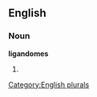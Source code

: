 ==English==

===Noun===
'''ligandomes'''

# {{plural of|[[ligandome]]}}

[[Category:English plurals]]